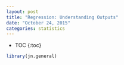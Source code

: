 ```yaml
---
layout: post
title: "Regression: Understanding Outputs"
date: "October 24, 2015"
categories: statistics
---
```


* TOC
{:toc}

```r
library(jn.general)
```

